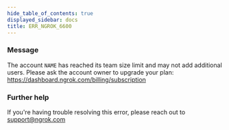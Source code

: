 ```yaml
---
hide_table_of_contents: true
displayed_sidebar: docs
title: ERR_NGROK_6600
---
```




### Message

The account `NAME` has reached its team size limit and may not add additional users.
Please ask the account owner to upgrade your plan: https://dashboard.ngrok.com/billing/subscription

<ErrorDetails error="err_ngrok_6600" />

### Further help

If you're having trouble resolving this error, please reach out to [support@ngrok.com](mailto:support@ngrok.com?subject=Help%20with%20ERR_NGROK_6600)
